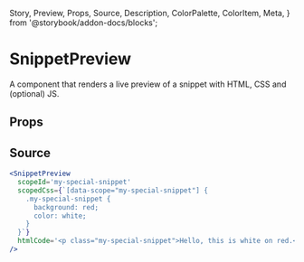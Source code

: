  Story,
  Preview,
  Props,
  Source,
  Description,
  ColorPalette,
  ColorItem,
  Meta,
} from '@storybook/addon-docs/blocks';

# SnippetPreview

A component that renders a live preview of a snippet with HTML, CSS and (optional) JS.

## Props

<Props of={SnippetPreview} />

## Source

```jsx
<SnippetPreview 
  scopeId='my-special-snippet'
  scopedCss={`[data-scope="my-special-snippet"] { 
    .my-special-snippet {
      background: red;
      color: white;
    }
  }`}
  htmlCode='<p class="my-special-snippet">Hello, this is white on red.</p>'
/>
```
